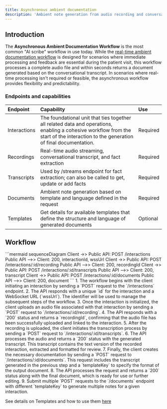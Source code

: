 ```yaml
---
title: Asynchronous ambient documentation
description: 'Ambient note generation from audio recording and conversational transcript'
---
```


## Introduction 

The **Asynchronous Ambient Documentation Workflow** is the most common "AI scribe" workflow in use today. While the [real-time ambient documentation workflow](/workflows/ambient-rt/) is designed for scenarios where immediate processing and feedback are essential during the patient visit, this workflow processes a complete audio file and within seconds returns a document generated based on the conversational transcript. In scenarios where real-time processing isn't required or feasible, the asynchronous workflow provides flexibility and predictability.


### Endpoints and capabilities 

| Endpoint | Capability | Use |
| :--- | :--- | :--- |
| Interactions | The foundational unit that ties together all related data and operations, enabling a cohesive workflow from the start of the interaction to the generation of final documentation. | Required | 
| Recordings | Real-time audio streaming, conversational transcript, and fact extraction | Required | 
| Transcripts | Used by /streams endpoint for fact extraction; can also be called to get, update or add facts | Required | 
| Documents | Ambient note generation based on template and language defined in the request | Required | 
| Templates | Get details for available templates that define the structure and language of generated documents | Optional | 

## Workflow 

<Card>
  ```mermaid
        sequenceDiagram
        Client ->> Public API: POST /interactions
        Public API -->> Client: 200, interactionId, wssUrl
        Client ->> Public API: POST /interactions/:id/recording
        Public API -->> Client: 200, recordingId
        Client ->> Public API: POST /interactions/:id/transcripts
        Public API -->> Client: 200, transcript
        Client ->> Public API: POST /interactions/:id/documents
        Public API -->> Client: 200, document
    ```
</Card>

<Steps titleSize="h3">
    <Step title="Create interaction">
        1. The workflow begins with the client initiating an interaction by sending a `POST` request to the `/interactions` endpoint.
        2. The API responds with a unique `id` for the interaction and a WebSocket URL (`wssUrl`). The identifier will be used to manage the subsequent steps of the workflow.
    </Step>
    <Step title="Upload audio recording">
        3. Once the interaction is initialized, the client uploads an audio file associated with that interaction by sending a `POST` request to `/interactions/:id/recording`.
        4. The API responds with a `200` status and returns a `recordingId`, confirming that the audio file has been successfully uploaded and linked to the interaction.
    </Step>
    <Step title="Create conversational transcript">
        5. After the recording is uploaded, the client initiates the transcription process by sending a `POST` request to `/interactions/:id/transcripts`.
        6. The API processes the audio and returns a `200` status with the generated transcript. This transcript contains the text version of the recorded interaction, extracted and formatted for review.
    </Step>
    <Step title="Generate document(s)">
        7. Finally, the client creates the necessary documentation by sending a `POST` request to `/interactions/:id/documents`. This request includes the transcript generated in the previous step and a `templateKey` to specify the format of the output document.
        8. The API processes the request and returns a `200` status along with the final document, which is ready for use or further editing.
        9. Submit multiple `POST` requests to the `/documents` endpoint with different `templateKey` to generate multiple notes for a given interaction. 
    </Step>
</Steps>

<Check>See details on Templates and how to use them [here](/templates/templates/)</Check>
